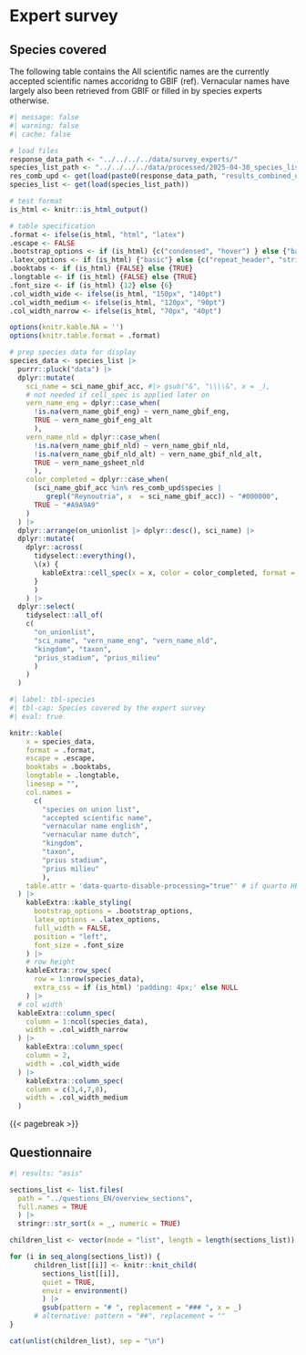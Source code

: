 # Expert survey


::: {.landscape}

## Species covered {#sec-app-species}

The following table contains the 
All scientific names are the currently accepted scientific names accoridng to GBIF (ref).
Vernacular names have largely also been retrieved from GBIF or filled in by species experts otherwise. 

```r
#| message: false
#| warning: false
#| cache: false

# load files
response_data_path <- "../../../../data/survey_experts/"
species_list_path <- "../../../../data/processed/2025-04-30_species_list.Rda"
res_comb_upd <- get(load(paste0(response_data_path, "results_combined_upd.rda")))
species_list <- get(load(species_list_path))

# test format
is_html <- knitr::is_html_output()

# table specification
.format <- ifelse(is_html, "html", "latex")
.escape <- FALSE
.bootstrap_options <- if (is_html) {c("condensed", "hover") } else {"basic"}
.latex_options <- if (is_html) {"basic"} else {c("repeat_header", "striped")}
.booktabs <- if (is_html) {FALSE} else {TRUE}
.longtable <- if (is_html) {FALSE} else {TRUE}
.font_size <- if (is_html) {12} else {6}
.col_width_wide <- ifelse(is_html, "150px", "140pt")
.col_width_medium <- ifelse(is_html, "120px", "90pt")
.col_width_narrow <- ifelse(is_html, "70px", "40pt")

options(knitr.kable.NA = '')
options(knitr.table.format = .format)

# prep species data for display
species_data <- species_list |> 
  purrr::pluck("data") |>
  dplyr::mutate(
    sci_name = sci_name_gbif_acc, #|> gsub("&", "\\\\&", x = _), 
    # not needed if cell_spec is applied later on 
    vern_name_eng = dplyr::case_when(
      !is.na(vern_name_gbif_eng) ~ vern_name_gbif_eng,
      TRUE ~ vern_name_gbif_eng_alt
      ),
    vern_name_nld = dplyr::case_when(
      !is.na(vern_name_gbif_nld) ~ vern_name_gbif_nld,
      !is.na(vern_name_gbif_nld_alt) ~ vern_name_gbif_nld_alt,
      TRUE ~ vern_name_gsheet_nld
      ),
    color_completed = dplyr::case_when(
      (sci_name_gbif_acc %in% res_comb_upd$species | 
         grepl("Reynoutria", x  = sci_name_gbif_acc)) ~ "#000000", 
      TRUE ~ "#A9A9A9"
    )
  ) |>
  dplyr::arrange(on_unionlist |> dplyr::desc(), sci_name) |>
  dplyr::mutate(
    dplyr::across(
      tidyselect::everything(),
      \(x) {
        kableExtra::cell_spec(x = x, color = color_completed, format = .format)
      }
      )
    ) |>
  dplyr::select(
    tidyselect::all_of(
    c(
      "on_unionlist",
      "sci_name", "vern_name_eng", "vern_name_nld", 
      "kingdom", "taxon", 
      "prius_stadium", "prius_milieu"
      )
    )
  ) 


```

```r
#| label: tbl-species
#| tbl-cap: Species covered by the expert survey
#| eval: true

knitr::kable(
    x = species_data,
    format = .format,
    escape = .escape,
    booktabs = .booktabs,
    longtable = .longtable,
    linesep = "",
    col.names = 
      c(
        "species on union list",
        "accepted scientific name", 
        "vernacular name english", 
        "vernacular name dutch", 
        "kingdom", 
        "taxon",
        "prius stadium",
        "prius milieu"
        ),
    table.attr = 'data-quarto-disable-processing="true"' # if quarto HERE
  ) |>
    kableExtra::kable_styling(
      bootstrap_options = .bootstrap_options,
      latex_options = .latex_options,
      full_width = FALSE,
      position = "left",
      font_size = .font_size
    ) |>
    # row height
    kableExtra::row_spec(
      row = 1:nrow(species_data),
      extra_css = if (is_html) 'padding: 4px;' else NULL
    ) |>
  # col width
  kableExtra::column_spec(
    column = 1:ncol(species_data),
    width = .col_width_narrow
  ) |>
    kableExtra::column_spec(
    column = 2,
    width = .col_width_wide
  ) |>
    kableExtra::column_spec(
    column = c(3,4,7,8),
    width = .col_width_medium
  )

```

:::

{{< pagebreak >}}

## Questionnaire {#sec-app-questionnaire}


```r
#| results: "asis"

sections_list <- list.files(
  path = "../questions_EN/overview_sections", 
  full.names = TRUE
  ) |> 
  stringr::str_sort(x = _, numeric = TRUE)

children_list <- vector(mode = "list", length = length(sections_list))

for (i in seq_along(sections_list)) {
      children_list[[i]] <- knitr::knit_child(
        sections_list[[i]],
        quiet = TRUE,
        envir = environment()
        ) |> 
        gsub(pattern = "# ", replacement = "### ", x = _) 
      # alternative: pattern = "##", replacement = ""
}

cat(unlist(children_list), sep = "\n")


```


